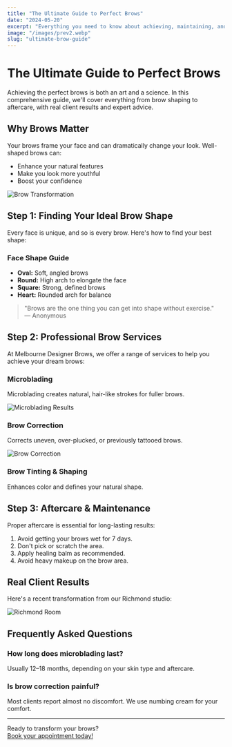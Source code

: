 ```yaml
---
title: "The Ultimate Guide to Perfect Brows"
date: "2024-05-20"
excerpt: "Everything you need to know about achieving, maintaining, and styling the perfect brows—plus expert tips and real results."
image: "/images/prev2.webp"
slug: "ultimate-brow-guide"
---
```


# The Ultimate Guide to Perfect Brows

Achieving the perfect brows is both an art and a science. In this comprehensive guide, we'll cover everything from brow shaping to aftercare, with real client results and expert advice.

## Why Brows Matter

Your brows frame your face and can dramatically change your look. Well-shaped brows can:
- Enhance your natural features
- Make you look more youthful
- Boost your confidence

![Brow Transformation](/images/prev3.webp)

## Step 1: Finding Your Ideal Brow Shape

Every face is unique, and so is every brow. Here's how to find your best shape:

### Face Shape Guide

- **Oval:** Soft, angled brows
- **Round:** High arch to elongate the face
- **Square:** Strong, defined brows
- **Heart:** Rounded arch for balance

> "Brows are the one thing you can get into shape without exercise."  
> — Anonymous

## Step 2: Professional Brow Services

At Melbourne Designer Brows, we offer a range of services to help you achieve your dream brows:

### Microblading

Microblading creates natural, hair-like strokes for fuller brows.

![Microblading Results](/images/service-microblading.webp)

### Brow Correction

Corrects uneven, over-plucked, or previously tattooed brows.

![Brow Correction](/images/service-brow-correction.webp)

### Brow Tinting & Shaping

Enhances color and defines your natural shape.

## Step 3: Aftercare & Maintenance

Proper aftercare is essential for long-lasting results:

1. Avoid getting your brows wet for 7 days.
2. Don't pick or scratch the area.
3. Apply healing balm as recommended.
4. Avoid heavy makeup on the brow area.

## Real Client Results

Here's a recent transformation from our Richmond studio:

![Richmond Room](/images/richmond-room.webp)

## Frequently Asked Questions

### How long does microblading last?
Usually 12–18 months, depending on your skin type and aftercare.

### Is brow correction painful?
Most clients report almost no discomfort. We use numbing cream for your comfort.

---

Ready to transform your brows?  
[Book your appointment today!](https://mdbrows.com.au/book-now) 